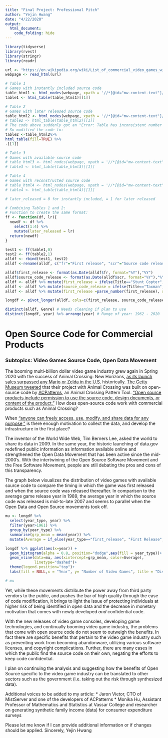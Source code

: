 ```yaml
---
title: "Final Project: Professional Pitch"
author: "Yejin Hwang"
date: "4/22/2020"
output:
  html_document:
    code_folding: hide
---
```

```r
library(tidyverse)
library(rvest)
library(stringr)
library(readr)
```

```r
url <- "https://en.wikipedia.org/wiki/List_of_commercial_video_games_with_available_source_code"
webpage <- read_html(url)

# Table 1
# Games with instantly included source code
table_html1 <- html_nodes(webpage, xpath = '//*[@id="mw-content-text"]/div/table[1]')
table1 <- html_table(table_html1)[[1]]

# Table 2
# Games with later released source code
table_html2 <- html_nodes(webpage, xpath = '//*[@id="mw-content-text"]/div/table[2]')
# table2 <- html_table(table_html2)[[1]]
# The code above suddenly got an "Error: Table has inconsistent number of columns. Do you want fill = TRUE?"
# So modified the code to:
table2 <-table_html2%>%
html_table(fill=TRUE) %>%
.[[1]]

# Table 3
# Games with available source code
# table_html3 <- html_nodes(webpage, xpath = '//*[@id="mw-content-text"]/div/table[3]')
# table3 <- html_table(table_html3)[[1]]

# Table 4
# Games with reconstructed source code
# table_html4 <- html_nodes(webpage, xpath = '//*[@id="mw-content-text"]/div/table[4]')
# table4 <- html_table(table_html4)[[1]]
```

```r
# later_released = 0 for instantly included, = 1 for later released

# Combining Tables 1 and 2:
# Function to create the same format:
ff <- function(df, lr){
  newdf <- df %>% 
    select(1:4) %>% 
    mutate(later_released = lr)
  return(newdf)
}

test1 <- ff(table1,0)
test2 <- ff(table2,1)
alldf <- rbind(test1, test2)
alldf <-rename(alldf, c("fr"="First release", "scr"="Source code release"))

alldf$first_release <- format(as.Date(alldf$fr, format="%Y"),"%Y")
alldf$source_code_release <- format(as.Date(alldf$scr, format="%Y"),"%Y")
alldf <- alldf %>% mutate(first_release = ifelse(Title=="Stunt Copter", 1980, first_release))
alldf <- alldf %>% mutate(source_code_release = ifelse(Title=="Taxman", NA, source_code_release))
alldf <- alldf %>% mutate(first_release =parse_number(first_release), source_code_release =parse_number(source_code_release))

longdf <- pivot_longer(alldf, cols=c(first_release, source_code_release), names_to = "year_type", values_to = "year")
```

```r
distinct(alldf, Genre) # Needs cleaning if plan to use
distinct(longdf, year) %>% arrange(year) # Range of year: 1962 - 2020
```

# Open Source Code for Commercial Products 
### Subtopics: Video Games Source Code, Open Data Movement

The booming multi-billion dollar video game industry grew again in Spring 2020 with the success of Animal Crossing: New Horizons, [as its launch sales surpassed any Mario or Zelda in the U.S.](https://venturebeat.com/2020/04/21/animal-crossing-new-horizons-is-already-the-best-selling-game-in-the-series-in-the-u-s/) historically. [The Getty Museum tweeted](https://twitter.com/GettyMuseum/status/1250921354552938496) that their project with Animal Crossing was built on open-source code by [ACPatterns](https://acpatterns.com/), an Animal Crossing Pattern Tool. [“Open source products include permission to use the source code, design documents, or content of the product.”](https://en.wikipedia.org/wiki/Open_source) How does open-source code work with commercial products such as Animal Crossing?

When [“anyone can freely access, use, modify, and share data for any purpose,”](https://bookbook.pubpub.org/pub/6ui5n4vo) is there enough motivation to collect the data, and develop the infrastructure in the first place?

The inventor of the World Wide Web, Tim Berners Lee, asked the world to share its data in 2009. In the same year, the historic launching of data.gov redefined public information as information available online and strengthened the Open Data Movement that has been active since the mid-2000’s. With the intertwining of the Open Source Software Movement and the Free Software Movement, people are still debating the pros and cons of this transparency. 

The graph below visualizes the distribution of video games with available source code to compare the timing in which the game was first released and when the source code was released thereafter. In comparison to the average game release year in 1989, the average year in which the source code was released is mid-to-late 2007 and seems to parallel when the Open Data and Open Source movements took off. 


```r
mu <- longdf %>% 
  select(year_type, year) %>% 
  filter(year>1961) %>% 
  group_by(year_type) %>% 
  summarise(grp_mean = mean(year)) %>% 
  mutate(Average = if_else(year_type=="first_release", "First Release", "Source Code Release"))

longdf %>% ggplot(aes(x=year)) +
  geom_histogram(alpha = 0.8, position="dodge",aes(fill = year_type))+
  geom_vline(data=mu, aes(xintercept=grp_mean, color=Average),
             linetype="dashed")+
  theme(legend.position="top")+ 
  labs(fill = NULL,x = "Year", y= "Number of Video Games", title = "Distribution of Releases over Time",caption = "Source Code Scraped from Wikipedia")

# mu
```

Yet, while these movements distribute the power away from third party vendors to the public, and pushes the bar of high quality through the ease of code modification, it brings to light the issue of protecting individuals at higher risk of being identified in open data and the decrease in monetary motivation that comes with newly developed *and* confidential code. 

With the new releases of video game consoles, developing game technologies, and continually booming video game industry, the problems that come with open source code do not seem to outweigh the benefits. In fact there are specific benefits that pertain to the video game industry such as preventing work from becoming abandonware, utilizing various software licenses, and copyright complications. Further, there are many cases in which the public find the source code on their own, negating the efforts to keep code confidential.

I plan on continuing the analysis and suggesting how the benefits of Open Source specific to the video game industry can be translated to other sectors such as the government (i.e. taking out the risk through synthesized data).

Additional voices to be added to my article:
* Jaron Vietor, CTO of MistServer and one of the developers of ACPatterns
* Monika Hu, Assistant Professor of Mathematics and Statistics at Vassar College and researcher on generating synthetic family income (data) for consumer expenditure surveys

Please let me know if I can provide additional information or if changes should be applied.
Sincerely,
Yejin Hwang

